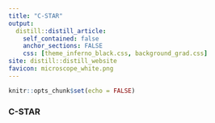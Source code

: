 ```yaml
---
title: "C-STAR"
output:
  distill::distill_article:
    self_contained: false
    anchor_sections: FALSE
    css: [theme_inferno_black.css, background_grad.css]
site: distill::distill_website
favicon: microscope_white.png
---
```


```r

knitr::opts_chunk$set(echo = FALSE)

```
  
### C-STAR  



 <br>

 <br>

 <br>

  
